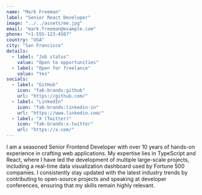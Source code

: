```yaml
---
name: "Mark Freeman"
label: "Senior React Developer"
image: "../../assets/me.jpg"
email: "mark.freeman@example.com"
phone: "+1-555-123-4567"
country: "USA"
city: "San Francisco"
details:
  - label: "Job status"
    value: "Open to opportunities"
  - label: "Open for freelance"
    value: "Yes"
socials:
  - label: "GitHub"
    icon: "fa6-brands:github"
    url: "https://github.com/"
  - label: "LinkedIn"
    icon: "fa6-brands:linkedin-in"
    url: "https://www.linkedin.com/"
  - label: "X (Twitter)"
    icon: "fa6-brands:x-twitter"
    url: "https://x.com/"
---
```


I am a seasoned Senior Frontend Developer with over 10 years of hands-on experience in crafting web applications. My expertise lies in TypeScript and React, where I have led the development of multiple large-scale projects, including a real-time data visualization dashboard used by Fortune 500 companies. I consistently stay updated with the latest industry trends by contributing to open-source projects and speaking at developer conferences, ensuring that my skills remain highly relevant.
